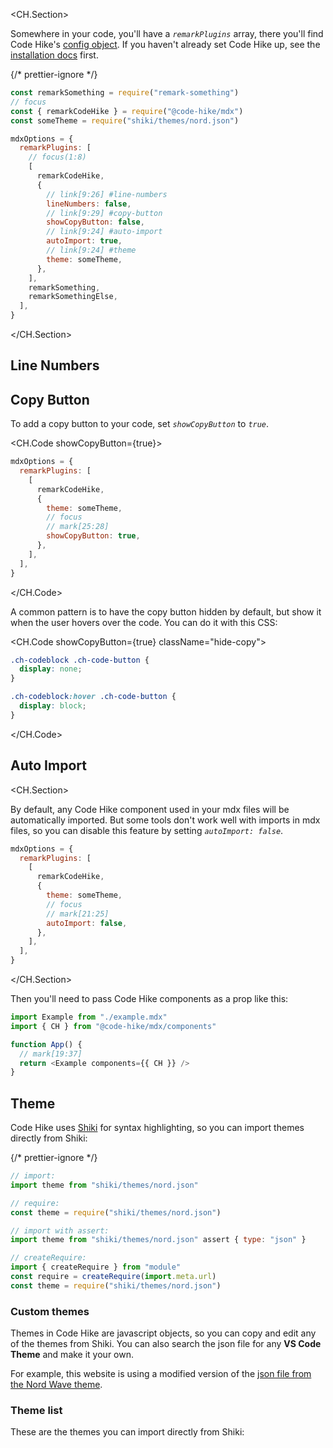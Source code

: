 <CH.Section>

Somewhere in your code, you'll have a _`remarkPlugins`_ array, there you'll find Code Hike's [config object](focus://9:13). If you haven't already set Code Hike up, see the [installation docs](installation) first.

{/* prettier-ignore */}
```js your.config.js
const remarkSomething = require("remark-something")
// focus
const { remarkCodeHike } = require("@code-hike/mdx")
const someTheme = require("shiki/themes/nord.json")

mdxOptions = {
  remarkPlugins: [
    // focus(1:8)
    [
      remarkCodeHike,
      {
        // link[9:26] #line-numbers
        lineNumbers: false,
        // link[9:29] #copy-button
        showCopyButton: false,
        // link[9:24] #auto-import
        autoImport: true,
        // link[9:24] #theme
        theme: someTheme,
      },
    ],
    remarkSomething,
    remarkSomethingElse,
  ],
}
```

</CH.Section>

## Line Numbers

<LineNumbersSection />

## Copy Button

To add a copy button to your code, set _`showCopyButton`_ to _`true`_.

<CH.Code showCopyButton={true}>

```js your.config.js
mdxOptions = {
  remarkPlugins: [
    [
      remarkCodeHike,
      {
        theme: someTheme,
        // focus
        // mark[25:28]
        showCopyButton: true,
      },
    ],
  ],
}
```

</CH.Code>

A common pattern is to have the copy button hidden by default, but show it when the user hovers over the code. You can do it with this CSS:

<CH.Code showCopyButton={true} className="hide-copy">

```css
.ch-codeblock .ch-code-button {
  display: none;
}

.ch-codeblock:hover .ch-code-button {
  display: block;
}
```

</CH.Code>

## Auto Import

<CH.Section>

By default, any Code Hike component used in your mdx files will be automatically imported. But some tools don't work well with imports in mdx files, so you can disable this feature by setting _`autoImport: false`_.

```js
mdxOptions = {
  remarkPlugins: [
    [
      remarkCodeHike,
      {
        theme: someTheme,
        // focus
        // mark[21:25]
        autoImport: false,
      },
    ],
  ],
}
```

</CH.Section>

Then you'll need to pass Code Hike components as a prop like this:

```js
import Example from "./example.mdx"
import { CH } from "@code-hike/mdx/components"

function App() {
  // mark[19:37]
  return <Example components={{ CH }} />
}
```

## Theme

Code Hike uses [Shiki](https://github.com/shikijs/shiki) for syntax highlighting, so you can import themes directly from Shiki:

{/* prettier-ignore */}
```js
// import:
import theme from "shiki/themes/nord.json"

// require:
const theme = require("shiki/themes/nord.json")

// import with assert:
import theme from "shiki/themes/nord.json" assert { type: "json" }

// createRequire:
import { createRequire } from "module"
const require = createRequire(import.meta.url)
const theme = require("shiki/themes/nord.json")
```

### Custom themes

Themes in Code Hike are javascript objects, so you can copy and edit any of the themes from Shiki. You can also search the json file for any **VS Code Theme** and make it your own.

For example, this website is using a modified version of the [json file from the Nord Wave theme](https://github.com/dimitrisnl/nord-wave/blob/master/themes/Nord%20Wave-color-theme.json).

### Theme list

These are the themes you can import directly from Shiki:

<CodeSection />
